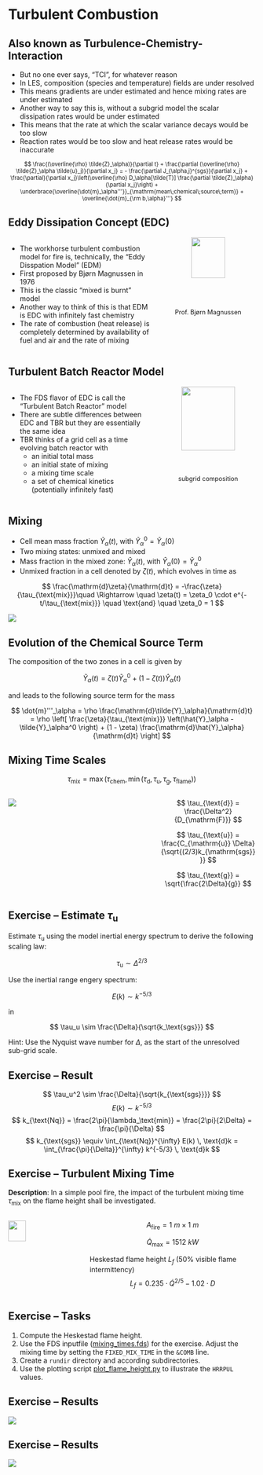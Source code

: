 # Turbulent Combustion

## Also known as Turbulence-Chemistry-Interaction

- But no one ever says, "TCI", for whatever reason
- In LES, composition (species and temperature) fields are under resolved
- This means gradients are under estimated and hence mixing rates are under estimated
- Another way to say this is, without a subgrid model the scalar dissipation rates would be under estimated
- This means that the rate at which the scalar variance decays would be too slow
- Reaction rates would be too slow and heat release rates would be inaccurate

<div style="text-align: center;">
<div style="font-size: 80%; margin-top: 0.5em;">
$$
\frac{(\overline{\rho} \tilde{Z}_\alpha)}{\partial t} + \frac{\partial (\overline{\rho} \tilde{Z}_\alpha \tilde{u}_j)}{\partial x_j}
= - \frac{\partial J_{\alpha,j}^{sgs}}{\partial x_j}
+ \frac{\partial}{\partial x_j}\left(\overline{\rho} D_\alpha[\tilde{T}] \frac{\partial \tilde{Z}_\alpha}{\partial x_j}\right)
+ \underbrace{\overline{\dot{m}_\alpha'''}}_{\mathrm{mean\;chemical\;source\;term}} + \overline{\dot{m}_{\rm b,\alpha}'''}
$$
</div>
</div>

## Eddy Dissipation Concept (EDC)

::: columns
::: {.column width="60%"}
- The workhorse turbulent combustion model for fire is, technically, the "Eddy Disspation Model" (EDM)
- First proposed by Bjørn Magnussen in 1976
- This is the classic "mixed is burnt" model
- Another way to think of this is that EDM is EDC with infinitely fast chemistry
- The rate of combustion (heat release) is completely determined by availability of fuel and air and the rate of mixing
:::

::: {.column width="40%"}
<div style="text-align: center;">
  <img src="./figs/Magnussen.png" width="60%">
  <div style="font-size: 90%; margin-top: 0.5em;">Prof. Bjørn Magnussen</div>
</div>
:::
:::

## Turbulent Batch Reactor Model

::: columns
::: {.column width="60%"}
- The FDS flavor of EDC is call the "Turbulent Batch Reactor" model
- There are subtle differences between EDC and TBR but they are essentially the same idea
- TBR thinks of a grid cell as a time evolving batch reactor with
  - an initial total mass
  - an initial state of mixing
  - a mixing time scale
  - a set of chemical kinetics (potentially infinitely fast)
:::

::: {.column width="40%"}
<div style="text-align: center;">
  <img src="./figs/transport_vs_mixing_1.png" width="75%">
  <div style="font-size: 90%; margin-top: 0.5em;">subgrid composition</div>
</div>
:::
:::

## Mixing

- Cell mean mass fraction $\tilde{Y}_\alpha(t)$, with $\tilde{Y}_\alpha^0 = \tilde{Y}_\alpha(0)$
- Two mixing states: unmixed and mixed
- Mass fraction in the mixed zone: $\hat{Y}_\alpha(t)$, with $\hat{Y}_\alpha(0) = \tilde{Y}_\alpha^0$
- Unmixed fraction in a cell denoted by $\zeta(t)$, which evolves in time as 

$$
\frac{\mathrm{d}\zeta}{\mathrm{d}t} = -\frac{\zeta}{\tau_{\text{mix}}}\quad \Rightarrow \quad \zeta(t) = \zeta_0 \cdot e^{-t/\tau_{\text{mix}}} \quad \text{and} \quad \zeta_0 = 1
$$

![](./figs/Mixing-Evolution.png){fig-align="center"}

## Evolution of the Chemical Source Term

The composition of the two zones in a cell is given by

$$
\tilde{Y}_\alpha(t) = \zeta(t)\tilde{Y}_\alpha^0 + \left(1 - \zeta(t)\right)\hat{Y}_\alpha(t)
$$

and leads to the following source term for the mass

$$
\dot{m}'''_\alpha = \rho \frac{\mathrm{d}\tilde{Y}_\alpha}{\mathrm{d}t} = \rho \left[ \frac{\zeta}{\tau_{\text{mix}}} \left(\hat{Y}_\alpha - \tilde{Y}_\alpha^0 \right) + (1 - \zeta) \frac{\mathrm{d}\hat{Y}_\alpha}{\mathrm{d}t} \right]
$$

## Mixing Time Scales

$$
\tau_{\text{mix}} = \max\left( \tau_{\text{chem}}, \min(\tau_\text{d}, \tau_\text{u}, \tau_\text{g}, \tau_{\text{flame}}) \right)
$$

:::: {.columns}
::: {.column width="60%"}
![](./figs/Reaction-Time-Scales.png)
:::

::: {.column width="40%"}
$$
\tau_{\text{d}} = \frac{\Delta^2}{D_{\mathrm{F}}}
$$

$$
\tau_{\text{u}} = \frac{C_{\mathrm{u}} \Delta}{\sqrt{(2/3)k_{\mathrm{sgs}}}}
$$

$$
\tau_{\text{g}} = \sqrt{\frac{2\Delta}{g}}
$$
:::
::::

## Exercise -- Estimate $\tau_\text{u}$

Estimate $\tau_\text{u}$ using the model inertial energy spectrum to derive the following scaling law:

$$
\tau_\text{u} \sim \Delta ^ {2/3}
$$

Use the inertial range engery spectrum:

$$
E(k) \sim k^{-5/3}
$$

in

$$
\tau_u \sim \frac{\Delta}{\sqrt{k_\text{sgs}}}
$$

Hint: Use the Nyquist wave number for $\Delta$, as the start of the unresolved sub-grid scale.

## Exercise -- Result

$$
\tau_u^2 \sim \frac{\Delta}{\sqrt{k_{\text{sgs}}}}
$$
$$
E(k) \sim k^{-5/3}
$$
$$
k_{\text{Nq}} = \frac{2\pi}{\lambda_\text{min}} = \frac{2\pi}{2\Delta} = \frac{\pi}{\Delta}
$$
$$
k_{\text{sgs}} \equiv \int_{\text{Nq}}^{\infty} E(k) \, \text{d}k 
= \int_{\frac{\pi}{\Delta}}^{\infty} k^{-5/3} \, \text{d}k
$$

## Exercise -- Turbulent Mixing Time

**Description**: In a simple pool fire, the impact of the turbulent mixing time $\tau_{\text{mix}}$ on the flame height shall be investigated.

:::: {.columns}
::: {.column width="30%"}
![](./exercises/mixing_times/geometry.png){width="50%" fig-align="center"}
:::
::: {.column width="70%"}
$$A_{\text{fire}} = 1\ m \times 1\ m$$

$$\dot{Q}_{\text{max}} = 1512\ kW$$

Heskestad flame height $L_f$ (50% visible flame intermittency)
$$
L_f = 0.235\cdot \dot{Q}^{2/5} - 1.02\cdot D
$$
:::
::::

## Exercise -- Tasks

1. Compute the Heskestad flame height.
1. Use the FDS inputfile ([mixing_times.fds](./exercises/mixing_times/mixing_times.fds)) for the exercise. Adjust the mixing time by setting the `FIXED_MIX_TIME` in the `&COMB` line. 
1. Create a `rundir` directory and according subdirectories.
1. Use the plotting script [plot_flame_height.py](./exercises/mixing_times/plot_flame_height.py) to illustrate the `HRRPUL` values.

## Exercise -- Results

![](./exercises/mixing_times/HRR.png)

## Exercise -- Results

![](./exercises/mixing_times/flame_height.png)